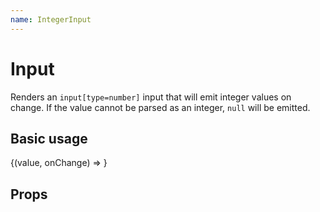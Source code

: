 ```yaml
---
name: IntegerInput
---
```



# Input

Renders an `input[type=number]` input that will emit integer values on change. If the value cannot be parsed as an integer, `null` will be emitted.

## Basic usage

<Playground>
  <Field initialValue={5}>
    {(value, onChange) => <IntegerInput value={value} onChange={onChange} />}
  </Field>
</Playground>

## Props

<Props of={IntegerInput} />
